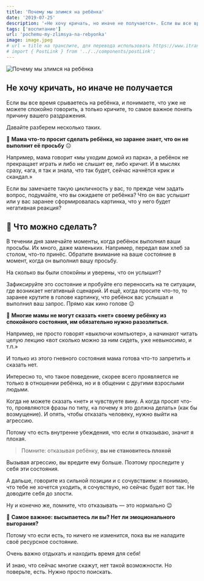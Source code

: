 ```yaml
---
title: 'Почему мы злимся на ребёнка'
date: '2019-07-25'
description: '«Не хочу кричать, но иначе не получается». Если вы все время срываетесь на ребёнка, и понимаете, что уже не можете спокойно говорить, а только кричите, то самое важное понять причину вашего раздражения.'
tags: ['воспитание']
url: 'pochemu-my-zlimsya-na-rebyonka'
image: image.jpeg
# url = title на транслите, для перевода использовать https://www.itranslit.com/
# import { PostLink } from '../../components/postLink';
---
```


![Почему мы злимся на ребёнка](./image.jpeg)

## Не хочу кричать, но иначе не получается

Если вы все время срываетесь на ребёнка, и понимаете, что уже не можете спокойно говорить, а только кричите, то самое важное понять причину вашего раздражения.

Давайте разберем несколько таких.

🔷 **Мама что-то просит сделать ребёнка, но заранее знает, что он не выполнит её просьбу** 😐

Например, мама говорит «мы уходим домой из парка», а ребёнок не прекращает играть и либо не слышит ее, либо кричит. И в мыслях сразу, «ага, я так и знала, что так будет, сейчас начнётся крик и скандал.»

Если вы замечаете такую цикличность у вас, то прежде чем задать вопрос, подумайте, что вы ожидаете от ребёнка? Что он вас услышит или у вас заранее сформировалась картинка, что у него будет негативная реакция?

## 🤔 Что можно сделать?

В течении дня замечайте моменты, когда ребёнок выполнил ваши просьбы. Их много, даже маленьких. Например, передал вам хлеб за столом, что-то принёс. Обратите внимание на ваше состояние в момент, когда он выполнил вашу просьбу.

На сколько вы были спокойны и уверены, что он услышит?

Зафиксируйте это состояние и пробуйте его переносить на те ситуации, где возникает негативный сценарий. И ещё, когда просите что-то, то заранее крутите в голове картинку, что ребёнок вас услышал и выполнил ваш запрос. Прямо как кино голове 😉

🔷 **Многие мамы не могут сказать «нет» своему ребёнку из спокойного состояния, им обязательно нужно разозлиться.**

Например, не просто говорят «выключи компьютер», а начинают читать целую лекцию «вот сколько можно за ним сидеть, уже невыносимо, и т.п.»

И только из этого гневного состояния мама готова что-то запретить и сказать нет.

Интересно то, что такое поведение, скорее всего проявляется не только в отношении ребёнка, но и в общении с другими взрослыми людьми.

Когда не можете сказать «нет» и чувствуете вину. А когда просят что-то, проявляются фразы по типу, «а почему я это должна делать» (как бы возмущение). И опять, чтобы отказать человеку, нужно выйти на агрессию.

Потому что есть внутренне убеждения, что если я отказываю, значит я плохая.

> Помните: отказывая ребёнку, **вы не становитесь плохой**

Вызывая агрессию, вы вредите ему больше. Поэтому проследите у себя эти состояния.

А дальше, говорите из сильной позиции и с сочувствием: я понимаю, что тебе не хочется уходить, я сочувствую, но сейчас будет вот так. Не доводите себя до злости.

Ну и конечно же, помните, что отказывать — это нормально 😉

🔷 **Cамое важное: высыпаетесь ли вы? Нет ли эмоционального выгорания?**

Потому что если есть, то ничего не изменится, пока вы не наладите своё ресурсное состояние.

Очень важно отдыхать и находить время для себя!

И знаю, что сейчас многие скажут, нет такой возможности. Но поверьте, есть. Нужно просто поискать.
